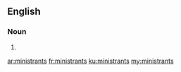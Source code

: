 ==English==

===Noun===
{{head|en}}

# {{plural of|ministrant}}

[[ar:ministrants]]
[[fr:ministrants]]
[[ku:ministrants]]
[[my:ministrants]]